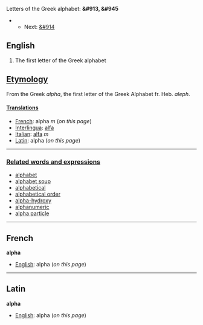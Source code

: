 Letters of the Greek alphabet: '''&#913, &#945'''
**Next: [[beta|&#914]]

==English==

#The first letter of the Greek alphabet

==[[Etymology]]==

From the Greek ''alpha'', the first letter of the Greek Alphabet fr. Heb. ''aleph''.

====[[Translations]]====

*[[French]]: alpha ''m'' (''on this page'')
*[[Interlingua]]: [[alfa]]
*[[Italian]]: [[alfa]] ''m''
*[[Latin]]: alpha (''on this page'')

----

===[[Related words and expressions]]===
*[[alphabet]]
*[[alphabet soup]]
*[[alphabetical]]
*[[alphabetical order]]
*[[alpha-hydroxy]]
*[[alphanumeric]]
*[[alpha particle]]

----

==French==
'''alpha'''

*[[English]]: alpha (''on this page'')

----

==Latin==
'''alpha'''

*[[English]]: alpha (''on this page'')